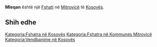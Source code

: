 {{Fshat në Kosovës
 | Emri                = Mleqan
 | EmriAlt                = Mecan,Meçan,Mlecan,Mlecane,Mlechane,Mleqan,Mlečan,Mlečane,Млечане
 | Emri (Rasa dhanore) = 
 | Figura              = 
 | Shteti              = Kosovës
 | Komuna              = Mitrovicë
 | Kodi postar         = 
 | Sipërfaqja          = 

 | Popullsia           = 

 | Regj. i popullsisë  = 
 | Dend. e popullsisë  = 
 | Faqja zyrtare       = 
 <!--- Koordinatat ----> 
 | Gjerësia            = 42.57028
 | Gjatësia            = 20.75472
 | Lartësia            = 
}}
'''Mleqan''' është një [[Fshati]] në [[Mitrovicë]] të [[Kosovës]].

<!-- == Gjeografia == -->
<!-- == Historia == -->
<!-- == Demografia == -->
== Shih edhe ==
{{Komuna Mitrovicë}}
{{Kosovo-Administrata-Cung}}

[[Kategoria:Fshatra në Kosovës]]
[[Kategoria:Fshatra në Kommunes Mitrovicë]]
[[Kategoria:Vendbanime në Kosovës]]
